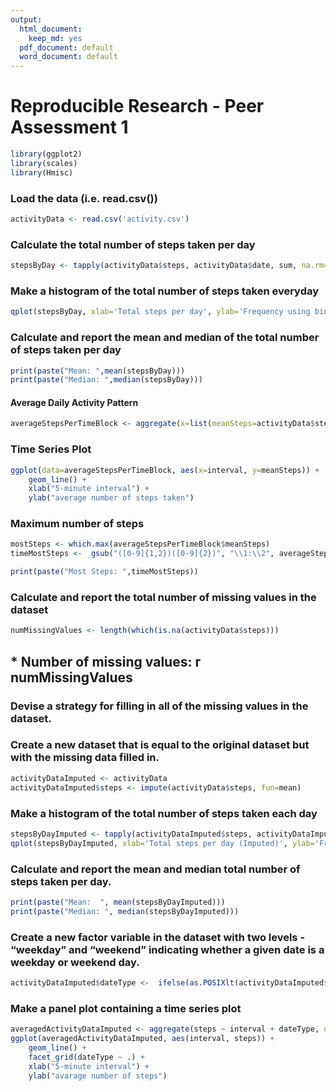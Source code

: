 ---
output:
  html_document:
    keep_md: yes
  pdf_document: default
  word_document: default
---
# Reproducible Research - Peer Assessment 1

```{r}
library(ggplot2)
library(scales)
library(Hmisc)
```

### Load the data (i.e. read.csv())
```{r}
activityData <- read.csv('activity.csv')
```

### Calculate the total number of steps taken per day
```{r}
stepsByDay <- tapply(activityData$steps, activityData$date, sum, na.rm=TRUE)
```

### Make a histogram of the total number of steps taken everyday
```{r}
qplot(stepsByDay, xlab='Total steps per day', ylab='Frequency using binwith 500', binwidth=500)
```

### Calculate and report the mean and median of the total number of steps taken per day

```{r}
print(paste("Mean: ",mean(stepsByDay)))
print(paste("Median: ",median(stepsByDay)))
```


#### Average Daily Activity Pattern
```{r}
averageStepsPerTimeBlock <- aggregate(x=list(meanSteps=activityData$steps), by=list(interval=activityData$interval), FUN=mean, na.rm=TRUE)
```

### Time Series Plot
```{r}
ggplot(data=averageStepsPerTimeBlock, aes(x=interval, y=meanSteps)) +
    geom_line() +
    xlab("5-minute interval") +
    ylab("average number of steps taken") 
```

### Maximum number of steps
```{r}
mostSteps <- which.max(averageStepsPerTimeBlock$meanSteps)
timeMostSteps <-  gsub("([0-9]{1,2})([0-9]{2})", "\\1:\\2", averageStepsPerTimeBlock[mostSteps,'interval'])

print(paste("Most Steps: ",timeMostSteps))
```

### Calculate and report the total number of missing values in the dataset
```{r}
numMissingValues <- length(which(is.na(activityData$steps)))
```

## * Number of missing values: r numMissingValues

### Devise a strategy for filling in all of the missing values in the dataset.

### Create a new dataset that is equal to the original dataset but with the missing data filled in.
```{r}
activityDataImputed <- activityData
activityDataImputed$steps <- impute(activityData$steps, fun=mean)
```

### Make a histogram of the total number of steps taken each day
```{r}
stepsByDayImputed <- tapply(activityDataImputed$steps, activityDataImputed$date, sum)
qplot(stepsByDayImputed, xlab='Total steps per day (Imputed)', ylab='Frequency using binwith 500', binwidth=500)
```

### Calculate and report the mean and median total number of steps taken per day.
```{r}
print(paste("Mean:  ", mean(stepsByDayImputed)))
print(paste("Median: ", median(stepsByDayImputed)))
```


### Create a new factor variable in the dataset with two levels - "weekday" and "weekend" indicating whether a given date is a weekday or weekend day.
```{r}
activityDataImputed$dateType <-  ifelse(as.POSIXlt(activityDataImputed$date)$wday %in% c(0,6), 'weekend', 'weekday')
```

### Make a panel plot containing a time series plot
```{r}
averagedActivityDataImputed <- aggregate(steps ~ interval + dateType, data=activityDataImputed, mean)
ggplot(averagedActivityDataImputed, aes(interval, steps)) + 
    geom_line() + 
    facet_grid(dateType ~ .) +
    xlab("5-minute interval") + 
    ylab("avarage number of steps")
```
